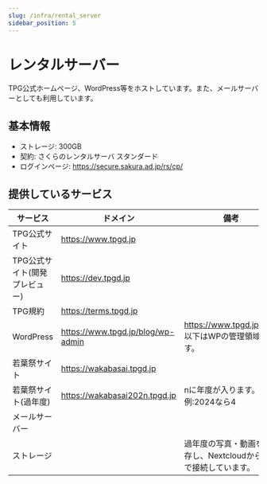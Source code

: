```yaml
---
slug: /infra/rental_server
sidebar_position: 5
---
```


# レンタルサーバー

TPG公式ホームページ、WordPress等をホストしています。また、メールサーバーとしても利用しています。

## 基本情報

- ストレージ: 300GB
- 契約: さくらのレンタルサーバ スタンダード
- ログインページ: https://secure.sakura.ad.jp/rs/cp/

## 提供しているサービス

| サービス     | ドメイン               | 備考                       |
|------------------|-----------------------|----------------------------|
| TPG公式サイト | https://www.tpgd.jp  |                            |
| TPG公式サイト(開発プレビュー) | https://dev.tpgd.jp  |                            |
| TPG規約 | https://terms.tpgd.jp |                            |
| WordPress     | https://www.tpgd.jp/blog/wp-admin | https://www.tpgd.jp/blog 以下はWPの管理領域です。     |
| 若葉祭サイト | https://wakabasai.tpgd.jp |                            |
| 若葉祭サイト(過年度) | https://wakabasai202n.tpgd.jp | nに年度が入ります。例:2024なら4                           |
| メールサーバー |         |                            |
| ストレージ |        | 過年度の写真・動画を保存し、NextcloudからFTPで接続しています。 |